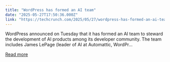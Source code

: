```yaml
---
title: "WordPress has formed an AI team"
date: "2025-05-27T17:50:36.000Z"
link: "https://techcrunch.com/2025/05/27/wordpress-has-formed-an-ai-team/"
---
```


WordPress announced on Tuesday that it has formed an AI team to steward the development of AI products among its developer community. The team includes James LePage (leader of AI at Automattic, WordPr...

[Read more](https://techcrunch.com/2025/05/27/wordpress-has-formed-an-ai-team/)
